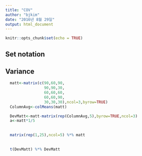 ```yaml
---
title: "COV"
author: "bjkim"
date: "2016년 8월 29일"
output: html_document
---
```


```r
knitr::opts_chunk$set(echo = TRUE)
```

## Set notation

## Variance
```r

  matt<-matrix(c(90,60,90,
                 90,90,30,
                 60,60,60,
                 60,60,90,
                 30,30,30),ncol=3,byrow=TRUE)
  ColumnAvg<-colMeans(matt)

  DevMatt<-matt-matrix(rep(ColumnAvg,5),byrow=TRUE,ncol=3)
  a<-matt*1/5
  
  
  matrix(rep(1,25),ncol=5) %*% matt
  
  
  t(DevMatt) %*% DevMatt
```


